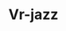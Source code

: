 ---
slug: vr-jazz
link: /projects/vr-jazz/
category: 'projects'
title: Vr-jazz
publicData: Sep 11th 2020
pagesCount: 8
siteLink: https://vrjazzagency.com/
pages: 
    - page:
        - image: ../../assets/images/projects/project-370-vr-jazz/vr-jazz-0.png
        - title: Главная,
    - page:
        - image: ../../assets/images/projects/project-370-vr-jazz/vr-jazz-1.png
        - title: Концерты,
    - page:
        - image: ../../assets/images/projects/project-370-vr-jazz/vr-jazz-2.png
        - title: Под ключ,
    - page:
        - image: ../../assets/images/projects/project-370-vr-jazz/vr-jazz-3.png
        - title: Новости,
    - page:
        - image: ../../assets/images/projects/project-370-vr-jazz/vr-jazz-4.png
        - title: Программы,
    - page:
        - image: ../../assets/images/projects/project-370-vr-jazz/vr-jazz-5.png
        - title: Сервис,
    - page:
        - image: ../../assets/images/projects/project-370-vr-jazz/vr-jazz-6.png
        - title: Попап,
    - page:
        - image: ../../assets/images/projects/project-370-vr-jazz/vr-jazz-7.png
        - title: Звёзды
sortIdx: 370
---